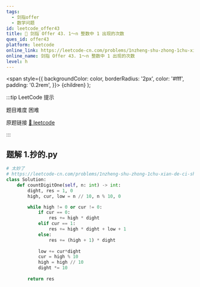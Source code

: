```yaml
---
tags:
  - 剑指offer
  - 数学问题
id: leetcode_offer43
title: 🔴 剑指 Offer 43. 1～n 整数中 1 出现的次数
ques_id: offer43
platform: leetcode
online_link: https://leetcode-cn.com/problems/1nzheng-shu-zhong-1chu-xian-de-ci-shu-lcof/
online_name: 剑指 Offer 43. 1～n 整数中 1 出现的次数
level: h
---
```


  <span
    style={{
      backgroundColor: color,
      borderRadius: '2px',
      color: '#fff',
      padding: '0.2rem',
    }}>
    {children}
  </span>
);

:::tip LeetCode 提示

题目难度 <Highlight color="#ff375f">困难</Highlight>

原题链接 [🔗 leetcode](https://leetcode-cn.com/problems/1nzheng-shu-zhong-1chu-xian-de-ci-shu-lcof/)

:::



## 题解 1.抄的.py

```py
# 太妙了
# https://leetcode-cn.com/problems/1nzheng-shu-zhong-1chu-xian-de-ci-shu-lcof/solution/1n-zheng-shu-zhong-1-chu-xian-de-ci-shu-umaj8/
class Solution:
    def countDigitOne(self, n: int) -> int:
        dight, res = 1, 0
        high, cur, low = n // 10, n % 10, 0

        while high != 0 or cur != 0:
            if cur == 0:
                res += high * dight
            elif cur == 1:
                res += high * dight + low + 1
            else:
                res += (high + 1) * dight
            
            low += cur*dight
            cur = high % 10
            high = high // 10
            dight *= 10
        
        return res
```


